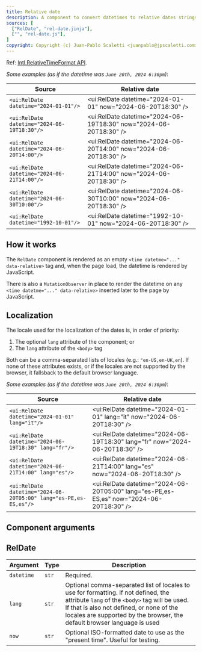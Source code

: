 ```yaml
---
title: Relative date
description: A component to convert datetimes to relative dates strings, such as "a minute ago", "in 2 hours", "yesterday", "3 months ago", etc. using JavaScript's Intl.RelativeTimeFormat API.
sources: [
  ["RelDate", "rel-date.jinja"],
  ["", "rel-date.js"],
]
copyright: Copyright (c) Juan-Pablo Scaletti <juanpablo@jpscaletti.com>
---
```


Ref: <a class="link" href="https://developer.mozilla.org/en-US/docs/Web/JavaScript/Reference/Global_Objects/Intl/RelativeTimeFormat" target="_blank">Intl.RelativeTimeFormat API</a>.

*Some examples (as if the datetime was `June 20th, 2024 6:30pm`)*:

| Source                                      | Relative date
| ------------------------------------------- | --------------
| `<ui:RelDate datetime="2024-01-01"/>`       | <ui:RelDate datetime="2024-01-01" now="2024-06-20T18:30" />
| `<ui:RelDate datetime="2024-06-19T18:30"/>` | <ui:RelDate datetime="2024-06-19T18:30" now="2024-06-20T18:30" />
| `<ui:RelDate datetime="2024-06-20T14:00"/>` | <ui:RelDate datetime="2024-06-20T14:00" now="2024-06-20T18:30" />
| `<ui:RelDate datetime="2024-06-21T14:00"/>` | <ui:RelDate datetime="2024-06-21T14:00" now="2024-06-20T18:30" />
| `<ui:RelDate datetime="2024-06-30T10:00"/>` | <ui:RelDate datetime="2024-06-30T10:00" now="2024-06-20T18:30" />
| `<ui:RelDate datetime="1992-10-01"/>`       | <ui:RelDate datetime="1992-10-01" now="2024-06-20T18:30" />


## How it works

The `RelDate` component is rendered as an empty `<time datetme="..." data-relative>` tag and, when the page load, the datetime is rendered by JavaScript.

There is also a `MutationObserver` in place to render the datetime on any `<time datetme="..." data-relative>` inserted later to the page by JavaScript.


## Localization

The locale used for the localization of the dates is, in order of priority:

1. The optional `lang` attribute of the component; or
2. The `lang` attribute of the `<body>` tag

Both can be a comma-separated lists of locales (e.g.: `"en-US,en-UK,en`). If none of these attributes exists, or if the locales are not supported by the browser, it fallsback to the default browser language.

*Some examples (as if the datetime was `June 20th, 2024 6:30pm`)*:

| Source                                                            | Relative date
| ----------------------------------------------------------------- | --------------
| `<ui:RelDate datetime="2024-01-01" lang="it"/>`                   | <ui:RelDate datetime="2024-01-01" lang="it" now="2024-06-20T18:30" />
| `<ui:RelDate datetime="2024-06-19T18:30" lang="fr"/>`             | <ui:RelDate datetime="2024-06-19T18:30" lang="fr" now="2024-06-20T18:30" />
| `<ui:RelDate datetime="2024-06-21T14:00" lang="es"/>`             | <ui:RelDate datetime="2024-06-21T14:00" lang="es" now="2024-06-20T18:30" />
| `<ui:RelDate datetime="2024-06-20T05:00" lang="es-PE,es-ES,es"/>` | <ui:RelDate datetime="2024-06-20T05:00" lang="es-PE,es-ES,es" now="2024-06-20T18:30" />


## Component arguments

## RelDate

| Argument   | Type  | Description
| ---------- | ----- | --------------
| `datetime` | `str` | Required.
| `lang`     | `str` | Optional comma-separated list of locales to use for formatting. If not defined, the attribute `lang` of the `<body>` tag will be used. If that is also not defined, or none of the locales are supported by the browser, the default browser language is used
| `now`      | `str` | Optional ISO-formatted date to use as the "present time". Useful for testing.

<Sources />
